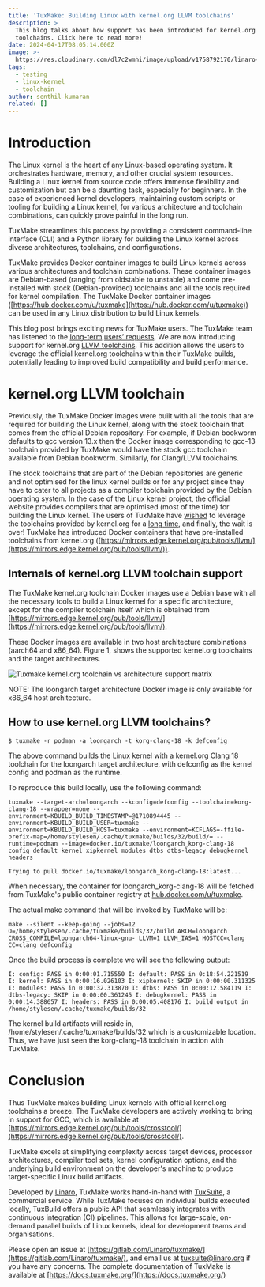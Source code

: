 ```yaml
---
title: 'TuxMake: Building Linux with kernel.org LLVM toolchains'
description: >
  This blog talks about how support has been introduced for kernel.org LLVM
  toolchains. Click here to read more!
date: 2024-04-17T08:05:14.000Z
image: >-
  https://res.cloudinary.com/dl7c2wmhi/image/upload/v1758792170/linaro-website/images/blog/Tech_Background
tags:
  - testing
  - linux-kernel
  - toolchain
author: senthil-kumaran
related: []
---
```


# Introduction

The Linux kernel is the heart of any Linux-based operating system. It orchestrates hardware, memory, and other crucial system resources. Building a Linux kernel from source code offers immense flexibility and customization but can be a daunting task, especially for beginners. In the case of experienced kernel developers, maintaining custom scripts or tooling for building a Linux kernel, for various architecture and toolchain combinations, can quickly prove painful in the long run.

TuxMake streamlines this process by providing a consistent command-line interface (CLI) and a Python library for building the Linux kernel across diverse architectures, toolchains, and configurations.

TuxMake provides Docker container images to build Linux kernels across various architectures and toolchain combinations. These container images are Debian-based (ranging from oldstable to unstable) and come pre-installed with stock (Debian-provided) toolchains and all the tools required for kernel compilation. The TuxMake Docker container images ([https://hub.docker.com/u/tuxmake](https://hub.docker.com/u/tuxmake)) can be used in any Linux distribution to build Linux kernels.

This blog post brings exciting news for TuxMake users. The TuxMake team has listened to the [long-term](https://gitlab.com/Linaro/tuxmake/-/issues/99) [users’ requests](https://gitlab.com/Linaro/tuxmake/-/issues/215). We are now introducing support for kernel.org [LLVM toolchains](https://mirrors.edge.kernel.org/pub/tools/llvm/). This addition allows the users to leverage the official kernel.org toolchains within their TuxMake builds, potentially leading to improved build compatibility and build performance.

# kernel.org LLVM toolchain

Previously, the TuxMake Docker images were built with all the tools that are required for building the Linux kernel, along with the stock toolchain that comes from the official Debian repository. For example, if Debian bookworm defaults to gcc version 13.x then the Docker image corresponding to gcc-13 toolchain provided by TuxMake would have the stock gcc toolchain available from Debian bookworm. Similarly, for Clang/LLVM toolchains.

The stock toolchains that are part of the Debian repositories are generic and not optimised for the linux kernel builds or for any project since they have to cater to all projects as a compiler toolchain provided by the Debian operating system. In the case of the Linux kernel project, the official website provides compilers that are optimised (most of the time) for building the Linux kernel. The users of TuxMake have [wished](https://gitlab.com/Linaro/tuxmake/-/issues/215) to leverage the toolchains provided by kernel.org for a [long time](https://gitlab.com/Linaro/tuxmake/-/issues/99), and finally, the wait is over! TuxMake has introduced  Docker containers that have pre-installed toolchains from kernel.org ([https://mirrors.edge.kernel.org/pub/tools/llvm/](https://mirrors.edge.kernel.org/pub/tools/llvm/)).

## Internals of kernel.org LLVM toolchain support

The TuxMake kernel.org toolchain Docker images use a Debian base with all the necessary tools to build a Linux kernel for a specific architecture, except for the compiler toolchain itself which is obtained from [https://mirrors.edge.kernel.org/pub/tools/llvm/](https://mirrors.edge.kernel.org/pub/tools/llvm/).

These Docker images are available in two host architecture combinations (aarch64 and x86\_64). Figure 1, shows the supported kernel.org toolchains and the target architectures.

![Tuxmake kernel.org toolchain vs architecture support matrix](https://res.cloudinary.com/dl7c2wmhi/image/upload/v1758792170/linaro-website/images/blog/figure-1-tuxmake-blog)

NOTE: The loongarch target architecture Docker image is only available for x86\_64 host architecture.

## How to use  kernel.org LLVM toolchains?

`$ tuxmake -r podman -a loongarch -t korg-clang-18 -k defconfig`

The above command builds the Linux kernel with a kernel.org Clang 18 toolchain for the loongarch target architecture, with defconfig as the kernel config and podman as the runtime.

To reproduce this build locally, use the following command:

`tuxmake --target-arch=loongarch --kconfig=defconfig --toolchain=korg-clang-18 --wrapper=none --environment=KBUILD_BUILD_TIMESTAMP=@1710894445 --environment=KBUILD_BUILD_USER=tuxmake --environment=KBUILD_BUILD_HOST=tuxmake --environment=KCFLAGS=-ffile-prefix-map=/home/stylesen/.cache/tuxmake/builds/32/build/= --runtime=podman --image=docker.io/tuxmake/loongarch_korg-clang-18 config default kernel xipkernel modules dtbs dtbs-legacy debugkernel headers`

`Trying to pull docker.io/tuxmake/loongarch_korg-clang-18:latest...`

When necessary, the container for loongarch\_korg-clang-18 will be fetched from TuxMake's public container registry at [hub.docker.com/u/tuxmake](https://hub.docker.com/u/tuxmake).

The actual make command that will be invoked by TuxMake will be:

`make --silent --keep-going --jobs=12 O=/home/stylesen/.cache/tuxmake/builds/32/build ARCH=loongarch CROSS_COMPILE=loongarch64-linux-gnu- LLVM=1 LLVM_IAS=1 HOSTCC=clang CC=clang defconfig`

Once the build process is complete we will see the following output:

`I: config: PASS in 0:00:01.715550
I: default: PASS in 0:18:54.221519
I: kernel: PASS in 0:00:16.026103
I: xipkernel: SKIP in 0:00:00.311325
I: modules: PASS in 0:00:32.313870
I: dtbs: PASS in 0:00:12.584119
I: dtbs-legacy: SKIP in 0:00:00.361245
I: debugkernel: PASS in 0:00:14.388657
I: headers: PASS in 0:00:05.408176
I: build output in /home/stylesen/.cache/tuxmake/builds/32`

The kernel build artifacts will reside in, /home/stylesen/.cache/tuxmake/builds/32 which is a customizable location. Thus, we have just seen the korg-clang-18 toolchain in action with TuxMake.

# Conclusion

Thus TuxMake makes building Linux kernels with official kernel.org toolchains a breeze. The TuxMake developers are actively working to bring in support for GCC, which is available at [https://mirrors.edge.kernel.org/pub/tools/crosstool/](https://mirrors.edge.kernel.org/pub/tools/crosstool/).

TuxMake excels at simplifying complexity across target devices, processor architectures, compiler tool sets, kernel configuration options, and the underlying build environment on the developer's machine to produce target-specific Linux build artifacts.

Developed by [Linaro](https://www.linaro.org/), TuxMake works hand-in-hand with [TuxSuite](https://docs.tuxsuite.com/), a commercial service. While TuxMake focuses on individual builds executed locally, TuxBuild offers a public API that seamlessly integrates with continuous integration (CI) pipelines. This allows for large-scale, on-demand parallel builds of Linux kernels, ideal for development teams and organisations.

Please open an issue at [https://gitlab.com/Linaro/tuxmake/](https://gitlab.com/Linaro/tuxmake/), and email us at tuxsuite@linaro.org if you have any concerns. The complete documentation of TuxMake is available at [https://docs.tuxmake.org/](https://docs.tuxmake.org/)
